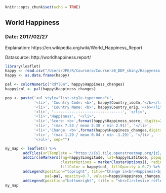 

```r
knitr::opts_chunk$set(echo = TRUE)
```

## World Happiness
<h3>Date: 2017/02/27</h3>
Explanation: https://en.wikipedia.org/wiki/World_Happiness_Report

Datasource: http://worldhappiness.report/


```r
library(leaflet)
happy <- read.csv("/Users/JPE/R/Coursera/Coursera9_DDP_shiny/Happyness.csv")
happy <- as.data.frame(happy)

pal <- colorNumeric("RdYlGn", happy$Happiness_changes)
happy$col <- pal(happy$Happiness_changes)

pop <- paste('<ul style="list-style-type:none">',
             '<li>', 'Country Code: <b>', happy$Country_iso3n,'</b></li>',
             '<li>', 'Country Name: <b>', happy$Country_orig,'</b></li>',
             '<li>', '-------------------------------', '</li>',
             '<li>','Happiness', '</li>',
             '<li>','Score: <b>',format(happy$Happiness_score, digits=2, nsmall=2),'</b></li>',
             '<li>', '(max 7.53 / mean 5.38 / min 2.91)', '</li>',
             '<li>','Change: <b>',format(happy$Happiness_changes,digits=2,nsmall=2),'</b></li>',
             '<li>', '(max 1.29 / mean 0.04 / min -1.29)', '</li>',
             '</ul>', sep="")

my_map <- leaflet() %>% 
        addTiles(urlTemplate = "https://{s}.tile.openstreetmap.org/{z}/{x}/{y}.png") %>%
        addCircleMarkers(lng=happy$Longitude, lat=happy$Latitude, popup=pop, 
                         clusterOptions = markerClusterOptions(), radius=happy$Happiness_score*3,
                         fillColor = happy$col, fillOpacity = 0.7) %>%
        addLegend(position="topright", title="Change in<br>Happiness<br>from 2005-07<br>to  2013-15", 
                  pal=pal, opacity=0.7, values=happy$Happiness_changes) %>%
        addLegend(position="bottomright", title = "<br>Circlesize reflects actual <br>grade of Happiness (2016)", labels = "", colors="white")
my_map

```

